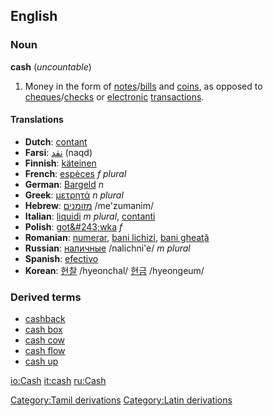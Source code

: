 ==English==
===Noun===
'''cash''' (''uncountable'')

#Money in the form of [[note]]s/[[bill]]s and [[coin]]s, as opposed to [[cheque]]s/[[check]]s or [[electronic]] [[transaction]]s.

====Translations====
*'''Dutch''': [[contant]]
*'''Farsi''': [[نقد]] (naqd)
*'''Finnish''': [[käteinen]]
*'''French''': [[espèces]] ''f plural''
*'''German''': [[Bargeld]] ''n''
*'''Greek''': [[μετρητά]] ''n plural''
*'''Hebrew''': [[:he:מזומנים|מזומנים]] /me'zumanim/
*'''Italian''': [[liquidi]] ''m plural'', [[contanti]]
*'''Polish''': [[got&#243;wka]] ''f''
*'''Romanian''': [[numerar]], [[bani lichizi]], [[bani gheaţă]]
*'''Russian''': [[:ru:наличные|наличные]] /nalichni'e/ ''m plural''
*'''Spanish''': [[efectivo]]
*'''Korean''': [[현찰]] /hyeonchal/ [[현금]] /hyeongeum/

===Derived terms===
*[[cashback]]
*[[cash box]]
*[[cash cow]]
*[[cash flow]]
*[[cash up]]

[[Category:Tamil derivations]]
[[Category:Latin derivations]]

[[io:Cash]]
[[it:cash]]
[[ru:Cash]]